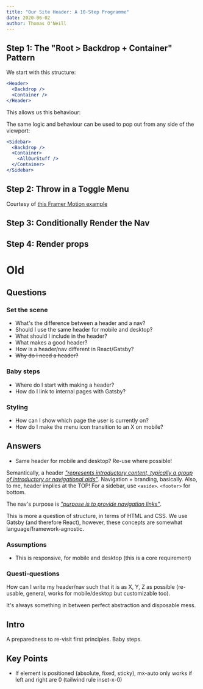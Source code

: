 ```yaml
---
title: "Our Site Header: A 10-Step Programme"
date: 2020-06-02
author: Thomas O'Neill
---
```



## Step 1: The "Root > Backdrop + Container" Pattern

We start with this structure:

```jsx
<Header>
  <Backdrop />
  <Container />
</Header>
```

This allows us this behaviour:

<Step1Demo1 />

The same logic and behaviour can be used to pop out from any side of the
viewport:

```jsx
<Sidebar>
  <Backdrop />
  <Container>
    <AllOurStuff />
  </Container>
</Sidebar>
```

<Step1Demo2 />

## Step 2: Throw in a Toggle Menu

Courtesy of
[this Framer Motion example](https://codesandbox.io/s/framer-motion-side-menu-mx2rw?module=/src/MenuToggle.tsx)

<Step2Demo1 />

## Step 3: Conditionally Render the Nav

## Step 4: Render props

# Old

## Questions

### Set the scene

- What's the difference between a header and a nav?
- Should I use the same header for mobile and desktop?
- What should I include in the header?
- What makes a good header?
- How is a header/nav different in React/Gatsby?
- ~~Why do I need a header?~~

### Baby steps

- Where do I start with making a header?
- How do I link to internal pages with Gatsby?

### Styling

- How can I show which page the user is currently on?
- How do I make the menu icon transition to an X on mobile?

## Answers

- Same header for mobile and desktop? Re-use where possible!

Semantically, a header
[_"represents introductory content, typically a group of introductory or navigational aids"_](https://developer.mozilla.org/en-US/docs/Web/HTML/Element/header).
Navigation + branding, basically. Also, to me, header implies at the TOP! For a
sidebar, use `<aside>`. `<footer>` for bottom.

The nav's purpose is
[_"purpose is to provide navigation links"_](https://developer.mozilla.org/en-US/docs/Web/HTML/Element/nav).

This is more a question of structure, in terms of HTML and CSS. We use Gatsby
(and therefore React), however, these concepts are somewhat
language/framework-agnostic.

### Assumptions

- This is responsive, for mobile and desktop (this is a core requirement)

### Questi-questions

How can I write my header/nav such that it is as X, Y, Z as possible (re-usable,
general, works for mobile/desktop but customizable too).

It's always something in between perfect abstraction and disposable mess.

## Intro

A preparedness to re-visit first principles. Baby steps.

## Key Points

- If element is positioned (absolute, fixed, sticky), mx-auto only works if left
  and right are 0 (tailwind rule inset-x-0)
